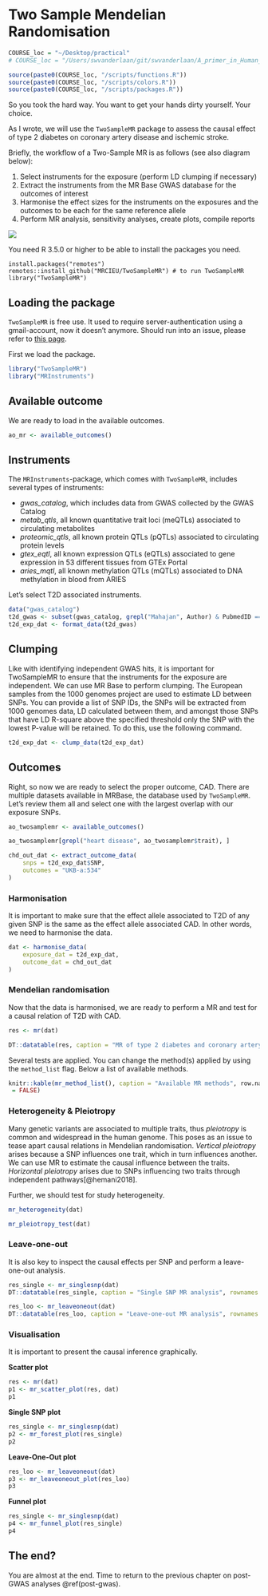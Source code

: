 # Two Sample Mendelian Randomisation {#mr_twosamplemr}
```r
COURSE_loc = "~/Desktop/practical"
# COURSE_loc = "/Users/swvanderlaan/git/swvanderlaan/A_primer_in_Human_Cardiovascular_Genetics"

source(paste0(COURSE_loc, "/scripts/functions.R"))
source(paste0(COURSE_loc, "/scripts/colors.R"))
source(paste0(COURSE_loc, "/scripts/packages.R"))

```
So you took the hard way. You want to get your hands dirty yourself. Your choice. 

As I wrote, we will use the `TwoSampleMR` package to assess the causal effect of type 2 diabetes on coronary artery disease and ischemic stroke.

Briefly, the workflow of a Two-Sample MR is as follows (see also diagram below):

1. Select instruments for the exposure (perform LD clumping if necessary)
2. Extract the instruments from the MR Base GWAS database for the outcomes of interest
3. Harmonise the effect sizes for the instruments on the exposures and the outcomes to be each for the same reference allele
4. Perform MR analysis, sensitivity analyses, create plots, compile reports

![](img/twosamplemr.png)

You need R 3.5.0 or higher to be able to install the packages you need.

```
install.packages("remotes")
remotes::install_github("MRCIEU/TwoSampleMR") # to run TwoSampleMR
library("TwoSampleMR")
```

<!-- ``` -->
<!-- devtools::install_github("MRCIEU/MRInstruments") -->
<!-- library(MRInstruments) -->

<!-- ``` -->


## Loading the package

`TwoSampleMR` is free use. It used to require server-authentication using a gmail-account, now it doesn't anymore. Should run into an issue, please refer to [this page](https://mrcieu.github.io/TwoSampleMR/articles/introduction.html){target="_blank"}.

First we load the package.
```r
library("TwoSampleMR")
library("MRInstruments")
```

## Available outcome

We are ready to load in the available outcomes. 
```r
ao_mr <- available_outcomes()

```

## Instruments

The `MRInstruments`-package, which comes with `TwoSampleMR`, includes several types of instruments:

- _gwas_catalog_, which includes data from GWAS collected by the GWAS Catalog
- _metab_qtls_, all known quantitative trait loci (meQTLs) associated to circulating metabolites
- _proteomic_qtls_, all known protein QTLs (pQTLs) associated to circulating protein levels
- _gtex_eqtl_, all known expression QTLs (eQTLs) associated to gene expression in 53 different tissues from GTEx Portal
- _aries_mqtl_, all known methylation QTLs (mQTLs) associated to DNA methylation in blood from ARIES


Let's select T2D associated instruments.

```r
data("gwas_catalog")
t2d_gwas <- subset(gwas_catalog, grepl("Mahajan", Author) & PubmedID == "24509480" & Phenotype == "Type 2 diabetes")
t2d_exp_dat <- format_data(t2d_gwas)

```

## Clumping

Like with identifying independent GWAS hits, it is important for TwoSampleMR to ensure that the instruments for the exposure are independent. We can use MR Base to perform clumping. The European samples from the 1000 genomes project are used to estimate LD between SNPs. You can provide a list of SNP IDs, the SNPs will be extracted from 1000 genomes data, LD calculated between them, and amongst those SNPs that have LD R-square above the specified threshold only the SNP with the lowest P-value will be retained. To do this, use the following command.

```r
t2d_exp_dat <- clump_data(t2d_exp_dat)
```

## Outcomes

Right, so now we are ready to select the proper outcome, CAD. There are multiple datasets available in MRBase, the database used by `TwoSampleMR`. Let's review them all and select one with the largest overlap with our exposure SNPs.

```r
ao_twosamplemr <- available_outcomes()

ao_twosamplemr[grepl("heart disease", ao_twosamplemr$trait), ]

chd_out_dat <- extract_outcome_data(
    snps = t2d_exp_dat$SNP,
    outcomes = "UKB-a:534"
)
```

### Harmonisation

It is important to make sure that the effect allele associated to T2D of any given SNP is the same as the effect allele associated CAD. In other words, we need to harmonise the data.

```r
dat <- harmonise_data(
    exposure_dat = t2d_exp_dat,
    outcome_dat = chd_out_dat
)
```

<!-- ### Drop duplicate datasets -->
<!-- After data harmonisation, users may find that their dataset contains duplicate exposure-outcome summary sets. This can arise, for example, when a GWAS consortium has released multiple results from separate GWAS analyses for the same trait.  -->
<!-- The best thing to do, is to prune the datasets so that only the exposure-outcome combination with the highested expected power is retained.  -->
<!-- In our case we only have 1 dataset for the exposure and 1 for the outcome. But if you don't, you can use the command below. -->

<!-- ```{r MR_powerprune} -->

<!-- dat <- power_prune(dat,  -->
<!--                    method = 1, -->
<!--                    dist.outcome = "binary") -->

<!-- ``` -->

### Mendelian randomisation

Now that the data is harmonised, we are ready to perform a MR and test for a causal relation of T2D with CAD.
```r
res <- mr(dat)

DT::datatable(res, caption = "MR of type 2 diabetes and coronary artery disease", rownames = FALSE)
```

Several tests are applied. You can change the method(s) applied by using the `method_list` flag. Below a list of available methods.

```r
knitr::kable(mr_method_list(), caption = "Available MR methods", row.names
 = FALSE)

```

### Heterogeneity & Pleiotropy

Many genetic variants are associated to multiple traits, thus _pleiotropy_ is common and widespread in the human genome. This poses as an issue to tease apart causal relations in Mendelian randomisation.
_Vertical pleiotropy_ arises because a SNP influences one trait, which in turn influences another. We can use MR to estimate the causal influence between the traits.
_Horizontal pleiotropy_ arises due to SNPs influencing two traits through independent pathways[@hemani2018].

Further, we should test for study heterogeneity.

```r

mr_heterogeneity(dat)

mr_pleiotropy_test(dat)
```

### Leave-one-out

It is also key to inspect the causal effects per SNP and perform a leave-one-out analysis.

```r
res_single <- mr_singlesnp(dat)
DT::datatable(res_single, caption = "Single SNP MR analysis", rownames = FALSE)

res_loo <- mr_leaveoneout(dat)
DT::datatable(res_loo, caption = "Leave-one-out MR analysis", rownames = FALSE)
```

### Visualisation

It is important to present the causal inference graphically.

**Scatter plot**

```r
res <- mr(dat)
p1 <- mr_scatter_plot(res, dat)
p1
```

**Single SNP plot**

```r
res_single <- mr_singlesnp(dat)
p2 <- mr_forest_plot(res_single)
p2
```

**Leave-One-Out plot**
```r
res_loo <- mr_leaveoneout(dat)
p3 <- mr_leaveoneout_plot(res_loo)
p3
```

**Funnel plot**
```r
res_single <- mr_singlesnp(dat)
p4 <- mr_funnel_plot(res_single)
p4
```

<!-- ```{r MR_editing} -->
<!-- generate_odds_ratios(res) -->

<!-- res <- mr(dat) -->
<!-- het <- mr_heterogeneity(dat) -->
<!-- plt <- mr_pleiotropy_test(dat) -->
<!-- sin <- mr_singlesnp(dat) -->

<!-- all_res <- combine_all_mrresults(res, het, -->
<!--                                plt, sin, -->
<!--                                ao_slc = TRUE, -->
<!--                                Exp=TRUE, -->
<!--                                split.exposure = FALSE, -->
<!--                                split.outcome = TRUE) -->

<!-- head(all_res[,c("Method","outcome","exposure","nsnp","b","se","pval","intercept","intercept_se","intercept_pval","Q","Q_df","Q_pval","consortium","ncase","ncontrol","pmid","population")]) -->

<!-- DT::datatable(all_res) -->
<!-- ``` -->

## The end?

You are almost at the end. Time to return to the previous chapter on post-GWAS analyses \@ref(post-gwas).
